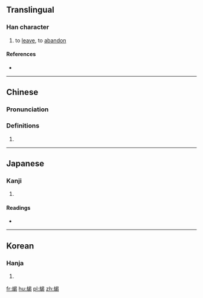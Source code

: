 ==Translingual==

===Han character===
{{Han char|rn=73|rad=曰|as=10|sn=14|four=46727|canj=GIAPV|ids=⿰去曷}}

# to [[leave]], to [[abandon]]

====References====
* {{Han ref|kx=0504.030|dkj=14311|dj=0879.040|hdz=21528.050|uh=6705|ud=26373|bh=E1F9|bd=57849}}

----

==Chinese==
{{zh-forms}}

===Pronunciation===
{{zh-pron
|m=qiè
|c=kit3
|mc=y
|oc=y
|ma=
|cat=v
}}

===Definitions===
# {{rfdef|lang=zh}}

----

==Japanese==

===Kanji===
{{ja-kanji|grade=|rs=曰10}}

# {{defn|lang=ja|sort=曰10}}

====Readings====
* {{ja-readings|on=[[けつ]] (ketsu), [[けち]] (kechi), [[こち]] (kochi)|kun=[[さる]] (saru)}}

----

==Korean==

===Hanja===
{{ko-hanja|hangeul=걸|eumhun=|rv=geol|mr=kŏl|y=kel}}

# {{defn|lang=ko|sort=曰10}}

[[fr:朅]]
[[hu:朅]]
[[pl:朅]]
[[zh:朅]]